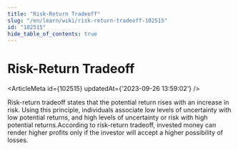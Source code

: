 ```yaml
---
title: "Risk-Return Tradeoff"
slug: "/en/learn/wiki/risk-return-tradeoff-102515"
id: "102515"
hide_table_of_contents: true
---
```



# Risk-Return Tradeoff

<ArticleMeta id={102515} updatedAt={'2023-09-26 13:59:02'} />
<div className='border-solid border-b border-t-0 my-4 border-[var(--ifm-color-gray-300)]' />

Risk-return tradeoff states that the potential return rises with an increase in risk. Using this principle, individuals associate low levels of uncertainty with low potential returns, and high levels of uncertainty or risk with high potential returns.According to risk-return tradeoff, invested money can render higher profits only if the investor will accept a higher possibility of losses.
